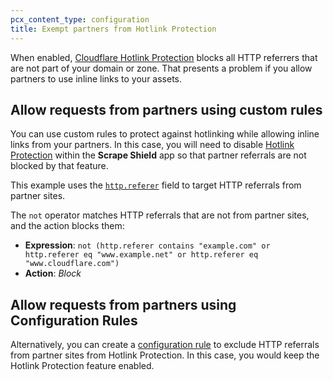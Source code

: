 ```yaml
---
pcx_content_type: configuration
title: Exempt partners from Hotlink Protection
---
```


When enabled, [Cloudflare Hotlink Protection](/waf/tools/scrape-shield/hotlink-protection/) blocks all HTTP referrers that are not part of your domain or zone. That presents a problem if you allow partners to use inline links to your assets.

## Allow requests from partners using custom rules

You can use custom rules to protect against hotlinking while allowing inline links from your partners. In this case, you will need to disable [Hotlink Protection](/waf/tools/scrape-shield/hotlink-protection/) within the **Scrape Shield** app so that partner referrals are not blocked by that feature.

This example uses the [`http.referer`](/ruleset-engine/rules-language/fields/standard-fields/#httpreferer) field to target HTTP referrals from partner sites.

The `not` operator matches HTTP referrals that are not from partner sites, and the action blocks them:

- **Expression**: `not (http.referer contains "example.com" or http.referer eq "www.example.net" or http.referer eq "www.cloudflare.com")`
- **Action**: _Block_

## Allow requests from partners using Configuration Rules

Alternatively, you can create a [configuration rule](/rules/configuration-rules/) to exclude HTTP referrals from partner sites from Hotlink Protection. In this case, you would keep the Hotlink Protection feature enabled.
